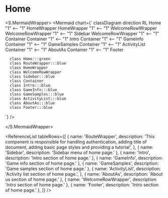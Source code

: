 

# Home

<ComponentInfoTable
  name="Home"
  description="The home page is the initial gateway to a website"
  source="components/pages/home"
/>

<S.MermaidWrapper>
<Mermaid
  chart={`
     classDiagram
     direction RL
      Home "1" <-- "1" HomeWrapper
      HomeWrapper "1" <-- "1" WelcomeRowWrapper
      WelcomeRowWrapper "1" <-- "1" Sidebar
      WelcomeRowWrapper "1" <-- "1" Container
      Container "1" <-- "1" Intro
      Container "1" <-- "1" GameInfo
      Container "1" <-- "1" GameSamples
      Container "1" <-- "1" ActivityList
      Container "1" <-- "1" AboutAs
      Container "1" <-- "1" Footer

      class Home:::green
      class RouteWrapper:::blue
      class HomeWrapper
      class WelcomeRowWrapper
      class Sidebar:::blue
      class Container
      class Intro:::blue
      class GameInfo:::blue
      class GameSamples:::blue
      class ActivityList:::blue
      class AboutAs:::blue
      class Footer:::blue

`}
/>

</S.MermaidWrapper>

<ReferenceList
  tableRows={[
    {
      name: 'RouteWrapper',
      description:
        'This component is responsible for handling authentication, adding title of document, adding basic page styles and providing a tutorial',
    },
    { name: 'Sidebar', description: 'Sidebar menu of home page.' },
    { name: 'Intro', description: 'Intro section of home page.' },
    { name: 'GameInfo', description: 'Game info section of home page.' },
    { name: 'GameSamples', description: 'Game samples section of home page.' },
    {
      name: 'ActivityList',
      description: 'Activity list section of home page.',
    },
    { name: 'AboutAs', description: 'About us section of home page.' },
    { name: 'WelcomeRowWrapper', description: 'Intro section of home page.' },
    { name: 'Footer', description: 'Intro section of home page.' },
  ]}
/>
